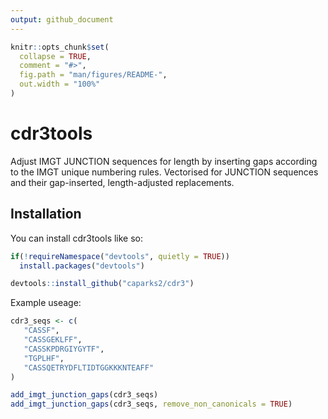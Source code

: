 ```yaml
---
output: github_document
---
```


<!-- README.md is generated from README.Rmd. Please edit that file -->

```r
knitr::opts_chunk$set(
  collapse = TRUE,
  comment = "#>",
  fig.path = "man/figures/README-",
  out.width = "100%"
)
```

# cdr3tools

<!-- badges: start -->
<!-- badges: end -->

Adjust IMGT JUNCTION sequences for length by inserting gaps according to the 
IMGT unique numbering rules. Vectorised for JUNCTION sequences and their 
gap-inserted, length-adjusted replacements.

## Installation

You can install cdr3tools like so:

``` r
if(!requireNamespace("devtools", quietly = TRUE)) 
  install.packages("devtools")

devtools::install_github("caparks2/cdr3")
```

Example useage:

```r
cdr3_seqs <- c(
   "CASSF",
   "CASSGEKLFF",
   "CASSKPDRGIYGYTF",
   "TGPLHF",
   "CASSQETRYDFLTIDTGGKKKNTEAFF"
)

add_imgt_junction_gaps(cdr3_seqs)
add_imgt_junction_gaps(cdr3_seqs, remove_non_canonicals = TRUE)
```
